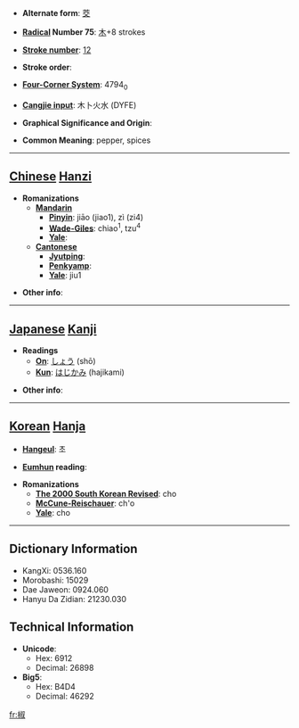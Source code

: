 * '''Alternate form''': [[茭]]

* '''[[Wiktionary:Chinese radical index| Radical]] Number 75''': [[Wiktionary:Chinese radical index 木|木]]+8 strokes

* '''[[Wiktionary:Chinese total strokes index|Stroke number]]''': [[Wiktionary:Chinese total strokes index 12|12]]

* '''Stroke order''': 

* '''[[Wiktionary:Chinese four corner index|Four-Corner System]]''': 4794<sub>0</sub>

* '''[[Wiktionary:Chinese Cangjie index|Cangjie input]]''': 木卜火水 (DYFE)

* '''Graphical Significance and Origin''': 

* '''Common Meaning''': pepper, spices

----

== [[Chinese]] [[Hanzi]] ==

* '''Romanizations'''
** '''[[Mandarin]]'''
*** '''[[Pinyin]]''': jiāo (jiao1), zì (zi4)
*** '''[[Wade-Giles]]''': chiao<sup>1</sup>, tzu<sup>4</sup>
*** '''[[Yale]]''': 
** '''[[Cantonese]]'''
*** '''[[Jyutping]]''':
*** '''[[Penkyamp]]''': 
*** '''[[Yale]]''': jiu1

* '''Other info''': 

----

== [[Japanese]] [[Kanji]] ==

* '''Readings'''
** '''[[On]]''': [[しょう]] (shō)
** '''[[Kun]]''': [[はじかみ]] (hajikami)

* '''Other info''':  

----

== [[Korean]] [[Hanja]] ==

* '''[[Hangeul]]''': 초

* '''[[Eumhun]] reading''': 

* '''Romanizations'''
** '''[[The 2000 South Korean Revised Romanization|The 2000 South Korean Revised]]''': cho
** '''[[McCune-Reischauer]]''': ch'o
** '''[[Yale]]''': cho

----

== Dictionary Information ==

* KangXi: 0536.160
* Morobashi: 15029
* Dae Jaweon: 0924.060
* Hanyu Da Zidian: 21230.030

== Technical Information ==

* '''Unicode''':
** Hex: 6912
** Decimal: 26898
* '''Big5''':
** Hex: B4D4
** Decimal: 46292

[[fr:椒]]